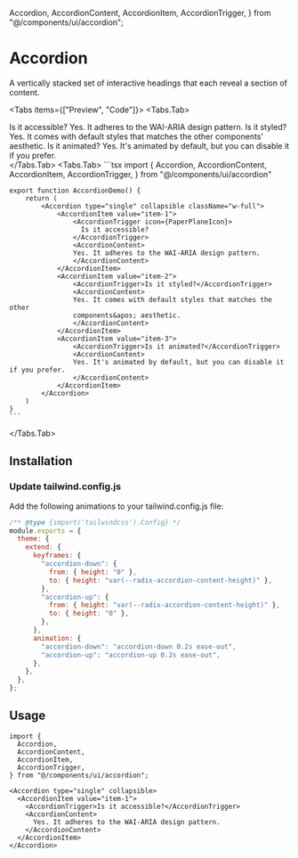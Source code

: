   Accordion,
  AccordionContent,
  AccordionItem,
  AccordionTrigger,
} from "@/components/ui/accordion";

# Accordion

A vertically stacked set of interactive headings that each reveal a section of content.

<Tabs items={["Preview", "Code"]}>
  <Tabs.Tab>
    <div className="mt-2 ring-offset-background focus-visible:outline-none focus-visible:ring-2 focus-visible:ring-ring focus-visible:ring-offset-2 relative rounded-md border">
      <div className="flex min-h-[350px] w-full justify-center items-center p-10">
        <Accordion type="single" collapsible className="w-full">
          <AccordionItem value="item-1">
            <AccordionTrigger icon={PaperPlaneIcon}>
              Is it accessible?
            </AccordionTrigger>
            <AccordionContent>
              Yes. It adheres to the WAI-ARIA design pattern.
            </AccordionContent>
          </AccordionItem>
          <AccordionItem value="item-2">
            <AccordionTrigger>Is it styled?</AccordionTrigger>
            <AccordionContent>
              Yes. It comes with default styles that matches the other
              components&apos; aesthetic.
            </AccordionContent>
          </AccordionItem>
          <AccordionItem value="item-3">
            <AccordionTrigger>Is it animated?</AccordionTrigger>
            <AccordionContent>
              Yes. It's animated by default, but you can disable it if you prefer.
            </AccordionContent>
          </AccordionItem>
        </Accordion>
      </div>
    </div>
  </Tabs.Tab>
  <Tabs.Tab>
    ```tsx
    import {
    Accordion,
    AccordionContent,
    AccordionItem,
    AccordionTrigger,
    } from "@/components/ui/accordion"
    
    export function AccordionDemo() {
        return (
            <Accordion type="single" collapsible className="w-full">
                <AccordionItem value="item-1">
                    <AccordionTrigger icon={PaperPlaneIcon}>
                      Is it accessible?
                    </AccordionTrigger>
                    <AccordionContent>
                    Yes. It adheres to the WAI-ARIA design pattern.
                    </AccordionContent>
                </AccordionItem>
                <AccordionItem value="item-2">
                    <AccordionTrigger>Is it styled?</AccordionTrigger>
                    <AccordionContent>
                    Yes. It comes with default styles that matches the other
                    components&apos; aesthetic.
                    </AccordionContent>
                </AccordionItem>
                <AccordionItem value="item-3">
                    <AccordionTrigger>Is it animated?</AccordionTrigger>
                    <AccordionContent>
                    Yes. It's animated by default, but you can disable it if you prefer.
                    </AccordionContent>
                </AccordionItem>
            </Accordion>
        )
    }
    ```

  </Tabs.Tab>
</Tabs>

## Installation

### Update tailwind.config.js

Add the following animations to your tailwind.config.js file:

```js {5-18}
/** @type {import('tailwindcss').Config} */
module.exports = {
  theme: {
    extend: {
      keyframes: {
        "accordion-down": {
          from: { height: "0" },
          to: { height: "var(--radix-accordion-content-height)" },
        },
        "accordion-up": {
          from: { height: "var(--radix-accordion-content-height)" },
          to: { height: "0" },
        },
      },
      animation: {
        "accordion-down": "accordion-down 0.2s ease-out",
        "accordion-up": "accordion-up 0.2s ease-out",
      },
    },
  },
};
```

## Usage

```tsx
import {
  Accordion,
  AccordionContent,
  AccordionItem,
  AccordionTrigger,
} from "@/components/ui/accordion";
```

```tsx
<Accordion type="single" collapsible>
  <AccordionItem value="item-1">
    <AccordionTrigger>Is it accessible?</AccordionTrigger>
    <AccordionContent>
      Yes. It adheres to the WAI-ARIA design pattern.
    </AccordionContent>
  </AccordionItem>
</Accordion>
```

